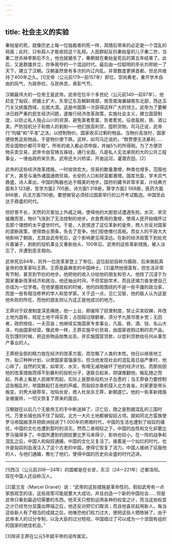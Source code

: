```yaml
---
---
---
```

title: 社会主义的实验
---




秦始皇的死，就像历史上每一位独裁者的死一样，其随后带来的必定是一个混乱的局面；此时，只有超人才能收拾这个乱局。人民群起反抗秦始皇的儿子秦二世，当秦二世杀掉李斯后不久，他也就被杀了，秦朝就在秦始皇死后的第五年结束了。此后，又是群雄并立、你争我夺的一个混战时代。最后由一位聪明的亭长刘邦统一了天下，建立了汉朝。汉朝虽然曾有多次的内讧内乱，并曾数度更换首都，但总共维持了400年之久。[1]文帝（公元前179—前157年）即位，崇尚黄老，重开学术自由的风气，为政恭俭，与民休息，表彰气节。

汉朝最伟大的一位帝王是武帝。武帝在位半个多世纪（公元前140—前87年），他赶走了匈奴，把疆土扩大，东至辽东及朝鲜南部，南至南海兼越南东北部，西达玉门关又统属西域，北抵大漠。这是中国第一次获得这样广大的领土。武帝为了要解决日趋严重的民生经济问题，遂推行经济改革政策，实施社会主义，建立国营制度，以防止私人独占山川的资源，避免富者愈富，贫者愈贫。征收盐税，铁、酒公卖。严防投机分子和商人的剥削——他们放高利贷，囤积货物。司马迁说，武帝行“均输”和“平准”之法，以控制物价。国家收买过剩的物品，当物价高涨时，国家便抛售这些物品，于是物价便下跌。这样，如司马迁说的，“商贾便无法暴利……而全国物价都可平稳”。所有的收入都必须申报，并抽5%的所得税。为了方便货物买卖交易，武帝令由官铸五铢钱，通行全国。凡是私人无法承担的大的公共工程事业，一律由政府来负责。武帝还大兴桥梁，开凿运河，灌溉农田。[2]

武帝的这些经济改革措施，一时收效宏大。贸易的数量激增，种类也增多，范围也扩大，甚至与海外诸国通商贸易。长安的人口和财富都激增。国库充盈，学术风气鼎盛，诗人辈出，中国的陶器也达于精美的地步。国府的藏书非常丰富，计经典方面有3 123册，哲学方面2 705册，诗方面1 318册，算学方面2 568册，医药方面868册，兵法方面790册。要想做官必须经过国家举行的公开考试甄选。中国至此达于鼎盛的时代。

但好景不长，天然的灾害加上外戚之祸，使得他的大胆尝试遭遇失败。水灾、旱灾接踵而至，物价飞涨到了无法控制的地步。衣食费用的激增，使得人民开始缅怀过去那个理想的太平盛世时代。于是，人民恨透了这位革新的皇帝，商人亦反对国家的垄断政策，使得商业萧条，失去了竞争。他们拒绝缴付高税。而女人的干政大大地影响了朝政，尤其自武帝死后，这个影响更见得深远。在新的经济政策下到处充斥着骗子，剥削的投机事业又重新抬头，100年后，武帝的这些革新措施，被人淡忘了，并遭到恶言相向。

武帝死后84年，另外一位改革家登上了帝位。这位起初自称为摄政、后来做起真皇帝的改革家叫王莽。王莽是最典型的中国绅士。[3]虽然他很富有，但生活非常有节制，甚至到节俭的地步。他把他的收入分给他的朋友和穷人。他除了沉浸于为国家重新改革经济和政治，他还抽出时间，不但奖励学术，而且还竭力奋发使自己亦成为一位学者。在他掌握政权的时候，他的四周围绕的不是一些平庸的政治家，而是一些有相当修养的学人和哲学家。关于这一点，见仁见智，他的敌人认为这是他失败的所在，而他的朋友则认为这正是他成功的地方。

王莽对于奴隶制度深恶痛绝，他一上台，即废除了奴隶制度，禁止买卖奴婢，并改土地为国有，规定土地不得买卖；占田超过限额者，须分予九族邻里乡党；无田者，政府授给，一夫百亩；他继续实施国家专卖事业，凡盐、铁、酒、钱、名山大泽，均由国家经营。像武帝一样，王莽实施平价贸易，由国家收购过剩的农产品，在饥馑的时候，把这些物品抛售出去，并实施国营贷款，以低利贷款给任何从事生产事业的人。

王莽把全部的精力放在经济的改革方面，而忽略了人类的本性。他日以继夜地工作，拟订种种计划，以使国家富强康乐。但当他发现社会的混乱竟日益严重时，他心碎了。自然的灾害，如旱灾、水灾，有增无减地破坏了他的经济计划。而那些因他的改革措施而得不到暴利的投机分子，遂联合起来，阴谋推翻他。叛乱随之而起，外表上看是人民揭竿而起，实际上是那些投机分子怂恿的；当王莽奋力要控制这些叛乱时，举国群起打击他的声威，而匈奴亦乘机侵入北方各省。刘家更是带头叛变，刘秀大破莽军，攻陷长安，商人杜吴杀王莽，新朝遂亡。他的一些革新措施全被废除，一切又恢复了原来的面目。

汉朝就在以后几个无能帝王的手中断送掉了。汉亡后，随之是割据混乱的三国时代。万里长城也挡不住了匈奴。北方一大片土地都被匈奴占领。就如同北方蛮族使罗马帝国崩溃并把欧洲投进了1 000年的黑暗时代，中国的生活也遭到了匈奴的骚扰，中国的文化也遭到暂时的消灭。然而二者相较之下，中国的血性和文化却要比罗马强得多了。中国所遭到的困扰要比罗马来得少，影响也较小。在一阵的战争和混乱之后，中国人和匈奴通婚，中国的文化又复活了。接着是一个灿烂的时代，也许是匈奴的血液注入了这个古老的中国，使得它恢复了活力。中国人接纳了征服他的人，与他们通婚，教化了他们，使得中国的历史向全盛的时代迈进。



* * *



[1]西汉（公元前206—24年）的国都是在长安，东汉（24—221年）迁都洛阳。现在中国人还自称汉人。

[2]葛兰言（Marcel Granet）说：“武帝的这些措施是革命性的。假如武帝有一点家族观念的话，这些政策可能就要大大成功，并且创造一个新的中国社会……但是武帝只看到最迫切需要的东西。他天天只想到运用各种的权宜之计，而当这些权宜之计已经充分显露出弊端之后，他还反对把它们取消；而且他喜欢起用新人，每当这些新人有了相当的成就之后，他唯恐他们权力过大，便把这些人牺牲掉了。由于武帝本人的过分专制，以及大臣的过分短视，中国错过了可以成为一个坚固有组织的国家的绝佳机会。”

[3]除非王莽在公元5年弑平帝的谣传属实。